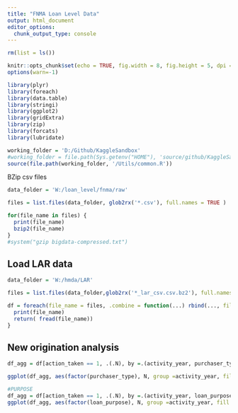 ---
title: "FNMA Loan Level Data"
output: html_document
editor_options: 
  chunk_output_type: console
---

```{r setup, include=FALSE}
rm(list = ls())

knitr::opts_chunk$set(echo = TRUE, fig.width = 8, fig.height = 5, dpi = 240)
options(warn=-1)

library(plyr)
library(foreach)
library(data.table)
library(stringi)
library(ggplot2)
library(gridExtra)
library(zip)
library(forcats)
library(lubridate)

working_folder = 'D:/Github/KaggleSandbox'
#working_folder = file.path(Sys.getenv("HOME"), 'source/github/KaggleSandbox/')
source(file.path(working_folder, '/Utils/common.R'))

```

BZip csv files 
```{r bzip_files, eval = FALSE}
data_folder = 'W:/loan_level/fnma/raw'

files = list.files(data_folder, glob2rx('*.csv'), full.names = TRUE )

for(file_name in files) {
  print(file_name)
  bzip2(file_name)
}
#system("gzip bigdata-compressed.txt")

```

## Load LAR data
```{r load_data}
data_folder = 'W:/hmda/LAR'

files = list.files(data_folder,glob2rx('*_lar_csv.csv.bz2'), full.names = TRUE )

df = foreach(file_name = files, .combine = function(...) rbind(..., fill = TRUE, use.names = TRUE)) %do% {
  print(file_name)
  return( fread(file_name))
}

```


## New origination analysis
```{r new_orig}
df_agg = df[action_taken == 1, .(.N), by =.(activity_year, purchaser_type)]

ggplot(df_agg, aes(factor(purchaser_type), N, group =activity_year, fill = factor(activity_year) )) + geom_bar(stat = 'identity', position = 'dodge')

#PURPOSE
df_agg = df[action_taken == 1, .(.N), by =.(activity_year, loan_purpose)]
ggplot(df_agg, aes(factor(loan_purpose), N, group =activity_year, fill = factor(activity_year) )) + geom_bar(stat = 'identity', position = 'dodge')


```

